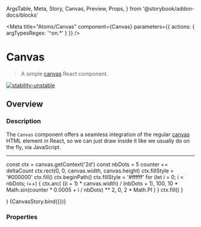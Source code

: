  ArgsTable,
  Meta,
  Story,
  Canvas,
  Preview,
  Props,
} from '@storybook/addon-docs/blocks'

<Meta
  title="Atoms/Canvas"
  component={Canvas}
  parameters={{ actions: { argTypesRegex: '^on.*' } }}
/>

# Canvas

> A simple [canvas](https://www.w3schools.com/html/html5_canvas.asp) React component.

[![stability-unstable](https://img.shields.io/badge/stability-unstable-yellow.svg)](https://github.com/emersion/stability-badges#unstable)

## Overview

### Description

The `Canvas` component offers a seamless integration of the regular [canvas](https://www.w3schools.com/html/html5_canvas.asp) HTML element in React, so we can
just draw inside it like we usually do on the fly, via JavaScript.

---

  const ctx = canvas.getContext('2d')
  const nbDots = 5
  counter += deltaCount
  ctx.rect(0, 0, canvas.width, canvas.height)
  ctx.fillStyle = '#000000'
  ctx.fill()
  ctx.beginPath()
  ctx.fillStyle = '#ffffff'
  for (let i = 0; i < nbDots; i++) {
    ctx.arc(
      ((i + 1) * canvas.width) / (nbDots + 1),
      100,
      10 * Math.sin(counter * 0.0005 + i / nbDots) ** 2,
      0,
      2 * Math.PI
    )
  }
  ctx.fill()
}

  <div style={{ textAlign: 'center', padding: '10px 0 10px' }}>
    <CanvasComponent {...args} />
  </div>
)

<Canvas>
  <Story
    name="sample"
    args={{
      onRender: draw,
      disableScrolling: false,
      width: 400,
      height: 200,
    }}
  >
    {CanvasStory.bind({})}
  </Story>
</Canvas>

### Properties

<ArgsTable story="sample" />
